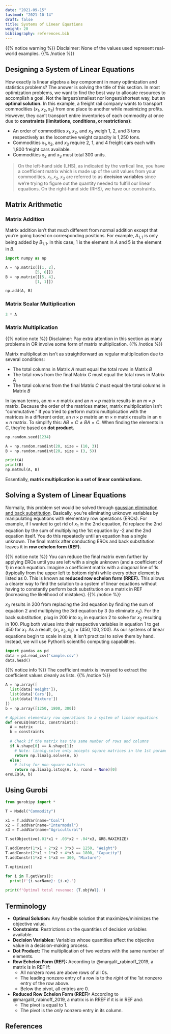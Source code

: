 ```yaml
---
date: "2021-09-15"
lastmod: "2021-10-14"
draft: false
title: Systems of Linear Equations
weight: 20
bibliography: references.bib
---
```


{{% notice warning %}}
Disclaimer: None of the values used represent real-world examples.
{{% /notice %}}

## Designing a System of Linear Equations

How exactly is linear algebra a key component in many optimization and 
statistics problems? The answer is solving the title of this section. 
In most optimization problems, we want to find the best way to allocate
resources to accomplish a goal. Not the largest/smallest nor longest/shortest
way, but an **optimal solution.** In this example, a freight rail company wants 
to transport commodities $(x_1, x_2, x_3)$ from one place to another while 
maximizing profits. However, they can't transport entire inventories of each 
commodity at once due to **constraints (limitations, conditions, or restrictions):**

* An order of commodities $x_1, x_2,$ and $x_3$ weigh 1, 2, and 3 tons respectively 
as the locomotive weight capacity is 1,250 tons. 
* Commodities $x_1, x_2,$ and $x_3$ require 2, 1, and 4 freight cars each with
1,800 freight cars available.
* Commodities $x_2$ and $x_3$ must total 300 units.

\begin{align}
  \left[\begin{array}{@{}ccc|c@{}}
    1 & 2 & 3 & 1250 \\
    2 & 1 & 4 & 1800 \\
    0 & 1 & 1 & 300
  \end{array}\right] \leftrightarrow
  \left[\begin{array}{@{}ccc|c@{}}
    x_1 & 2x_2 & 3x_3 & 1250 \\
    2x_1 & x_2 & 4x_3 & 1800 \\
    & x_2 & x_3 & 300
  \end{array}\right]
\end{align}

> On the left-hand side (LHS), as indicated by the vertical line, you have a 
coefficient matrix which is made up of the unit values from your commodities. 
$x_1, x_2, x_3$ are referred to as **decision variables** since we're trying to 
figure out the quantity needed to fulfill our linear equations. On the right-hand 
side (RHS), we have our constraints.

## Matrix Arithmetic
### Matrix Addition

\begin{align}
  \begin{bmatrix}
    1 & 2 \\
    5 & 6
  \end{bmatrix} +
  \begin{bmatrix}
    5 & 4 \\
    1 & 1
  \end{bmatrix} =
  \begin{bmatrix}
    6 & 6 \\
    6 & 7
  \end{bmatrix}
\end{align}

Matrix addition isn't that much different from normal addition except that you're
going based on corresponding positions. For example, $A_{1,1}$ is only being added by
$B_{1,1}$. In this case, 1 is the element in $A$ and 5 is the element in $B$.

```python
import numpy as np

A = np.matrix([[1, 2],
             [5, 6]])
B = np.matrix([[5, 4],
             [1, 1]])

np.add(A, B)
```

### Matrix Scalar Multiplication

\begin{align}
  3
  \begin{bmatrix}
    1 & 2 \\
    5 & 6
  \end{bmatrix} = 
  \begin{bmatrix}
    3 & 6 \\
    15 & 18
  \end{bmatrix}
\end{align}

```python
3 * A
```

### Matrix Multiplication

{{% notice note %}}
Disclaimer: Pay extra attention in this section as many problems in OR involve 
some form of matrix multiplication.
{{% /notice %}}

Matrix multiplication isn't as straightforward as regular multiplication due to 
several conditions: 

* The total columns in Matrix $A$ must equal the total rows in Matrix $B$
* The total rows from the final Matrix $C$ must equal the total rows in Matrix $A$
* The total columns from the final Matrix $C$ must equal the total columns in Matrix $B$

In layman terms, an $m \times n$ matrix and an $n \times p$ matrix results in
an $m \times p$ matrix. Because the order of the matrices matter, matrix 
multiplication isn't "commutative." If you tried to perform matrix 
multiplication with the matrices in a different order, an $n \times p$ matrix an 
$m \times n$ matrix results in an $n \times n$ matrix. To simplify this:
$AB = C \neq BA = C$. When finding the elements in $C$, they're based on 
**dot product.** 

```python
np.random.seed(1234)

A = np.random.randint(20, size = (10, 3))
B = np.random.randint(20, size = (3, 5))

print(A)
print(B)
np.matmul(A, B)
```

\begin{align}
  A_{2,1}B_{1,3} + A_{2,2}B_{2,3} + \dots + A_{2,n}B_{m,3} & = C_{2,3} \\
  \begin{bmatrix}
    12 & 15 & 17
  \end{bmatrix} 
  \begin{bmatrix}
    11 \\
    19 \\
    17
  \end{bmatrix} = 
  12(11) + 15(19)+17(17) & = 706 
\end{align}

Essentially, **matrix multiplication is a set of linear combinations.**

## Solving a System of Linear Equations

Normally, this problem set would be solved through [gaussian elimination and back 
substitution](https://www.math.usm.edu/lambers/mat610/sum10/lecture4.pdf). 
Basically, you're eliminating unknown variables by manipulating equations with
elementary row operations (EROs). For example, if I wanted to get rid of $x_1$ in the 
2nd equation, I'd replace the 2nd equation by the sum of multiplying the 1st equation 
by -2 and the 2nd equation itself. You do this repeatedly until an equation has a 
single unknown. The final matrix after conducting EROs and back substitution 
leaves it in **row echelon form (REF).**

\begin{align}
  \left[\begin{array}{@{}ccc|c@{}}
    -2 & -4 & -6 & -2500 \\
    2 & 1 & 4 & 1800 \\ \hline
    0 & -3 & -2 & -700 
  \end{array}\right] \rightarrow
    \begin{bmatrix}
    1 & 2 & 3 & 150 \\
    0 & -3 & -2 & -700 \\
    0 & 1 & 1 & 300
  \end{bmatrix} \rightarrow
  \begin{bmatrix}
    1 & 2 & 3 & 150 \\
    0 & -3 & -2 & -700 \\
    0 & 0 & 1 & 200
  \end{bmatrix}
\end{align}

{{% notice note %}}
You can reduce the final matrix even further by applying EROs until you are left
with a single unknown (and a coefficient of 1) in each equation. Imagine a 
coefficient matrix with a diagonal line of 1s (typically from the upper left to 
bottom right) while every other element is listed as 0. This is known as 
**reduced row echelon form (RREF).** This allows a clearer way to find the 
solution to a system of linear equations without having to constantly perform 
back substitution on a matrix in REF (increasing the likelihood of mistakes). 
{{% /notice %}}

$x_3$ results in 200 from replacing the 3rd equation by finding the sum of equation 2 and 
multiplying the 3rd equation by 3 (to eliminate $x_2$). For the back substitution, 
plug in 200 into $x_3$ in equation 2 to solve for $x_2$ resulting in 100. Plug 
both values into their respective variables in equation 1 to get 450 for $x_1$. 
As a result, $(x_1, x_2, x_3) = (450, 100, 200)$. As our systems of linear equations 
begin to scale in size, it isn't practical to solve them by hand. Instead, we 
will use Python's scientific computing capabilities.

```python
import pandas as pd
data = pd.read_csv('sample.csv')
data.head()
```

{{% notice info %}}
The coefficient matrix is inversed to extract the coefficient values cleanly as lists.
{{% /notice %}}

```python
A = np.array([
  list(data['Weight']),
  list(data['Cars']),
  list(data['Mixture'])
])
b = np.array([1250, 1800, 300])

# Applies elementary row operations to a system of linear equations
def eroLEQ(matrix, constraints):
  A = matrix
  b = constraints
  
  # Check if the matrix has the same number of rows and columns
  if A.shape[0] == A.shape[1]:
    # Note: linalg.solve only accepts square matrices in the 1st parameter
    return np.linalg.solve(A, b)
  else:
    # lstsq for non-square matrices
    return np.linalg.lstsq(A, b, rcond = None)[0]
eroLEQ(A, b)
```

## Using Gurobi

```python
from gurobipy import *
```

```python
T = Model("Commodity")

x1 = T.addVar(name="Coal")
x2 = T.addVar(name="Intermodal")
x3 = T.addVar(name="Agricultural")

T.setObjective(.01*x1 + .03*x2 + .04*x3, GRB.MAXIMIZE)

T.addConstr(1*x1 + 2*x2 + 3*x3 == 1250, "Weight")
T.addConstr(2*x1 + 1*x2 + 4*x3 == 1800, "Capacity")
T.addConstr(1*x2 + 1*x3 == 300, "Mixture")

T.optimize()

for i in T.getVars():
  print(f'{i.varName}: {i.x}.')
  
print(f'Optimal total revenue: {T.objVal}.')
```

## Terminology

* **Optimal Solution:** Any feasible solution that maximizes/minimizes the objective value.
* **Constraints**: Restrictions on the quantities of decision variables 
available.
* **Decision Variables:** Variables whose quantities affect the objective value 
in a decision-making process.
* **Dot Product:** The multiplication of two vectors with the same number of elements.
* **Row Echelon Form (REF):** According to @margalit_rabinoff_2019, a matrix is in REF if:
  + All nonzero rows are above rows of all 0s.
  + The leading nonzero entry of a row is to the *right* of the 1st nonzero entry of the row above.
  + Below the pivot, all entries are 0.
* **Reduced Row Echelon Form (RREF):** According to @margalit_rabinoff_2019, a 
matrix is in RREF if it is in REF and:
  + The pivot is equal to 1.
  + The pivot is the *only* nonzero entry in its column.
  
## References